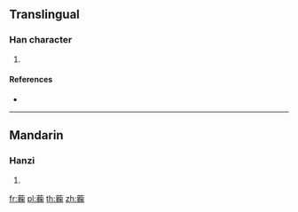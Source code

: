 {{character info/new}}
==Translingual==

===Han character===
{{Han char|rn=140|rad=艸|as=17|sn=23|four=44527|canj=TTJD}}

# {{defn|Han|sort=艸17}}

====References====
* {{Han ref|kx=1069.170|dkj=32487|dj=1535.210|hdz=53330.120|uh=861C|ud=34332|bh=F5F6|bd=62966}}

----

==Mandarin==

===Hanzi===
{{cmn-hanzi|pin=[[jú]] ([[ju2]])|wg=chü<sup>2</sup>}}

# {{defn|lang=cmn|sort=艸17}}

[[fr:蘜]]
[[pl:蘜]]
[[th:蘜]]
[[zh:蘜]]